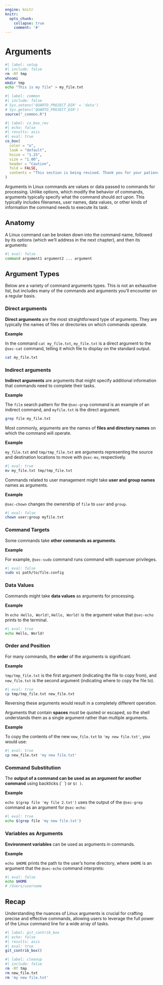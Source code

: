 ```yaml
---
engine: knitr
knitr:
  opts_chunk: 
    collapse: true
    comment: '#'
---
```


# Arguments {#sec-args}

```bash
#| label: setup
#| include: false
rm -Rf tmp
whoami
mkdir tmp
echo "This is my file" > my_file.txt
```

```r
#| label: common
#| include: false
# Sys.setenv('QUARTO_PROJECT_DIR' = 'data')
# Sys.getenv('QUARTO_PROJECT_DIR')
source("_common.R")
```

```r
#| label: co_box_rev
#| echo: false
#| results: asis
#| eval: true
co_box(
  color = "o",
  look = "default", 
  hsize = "1.25", 
  size = "1.00", 
  header = "Caution", 
  fold = FALSE,
  contents = "This section is being revised. Thank you for your patience."
)
```

Arguments in Linux commands are values or data passed to commands for processing. Unlike options, which modify the behavior of commands, arguments typically specify what the command should *act upon*. This typically includes filenames, user names, data values, or other kinds of information the command needs to execute its task.


## [Anatomy]{style="font-size: 1.05em; font-weight: bold;"}

A Linux command can be broken down into the command name, followed by its options (which we'll address in the next chapter), and then its arguments:

```bash
#| eval: false
command argument1 argument2 ... argument
```

## [Argument Types]{style="font-size: 1.05em; font-weight: bold;"} 

Below are a variety of command arguments types. This is not an exhaustive list, but includes many of the commands and arguments you'll encounter on a regular basis.

### Direct arguments

**Direct arguments** are the most straightforward type of arguments. They are typically the names of files or directories on which commands operate. 

**Example** 

In the command `cat my_file.txt`, `my_file.txt` is a direct argument to the <code>@sec-cat</code> command, telling it which file to display on the standard output.

```bash
cat my_file.txt
```

###  Indirect arguments

**Indirect arguments** are arguments that might specify additional information that commands need to complete their tasks.

**Example** 

The `file` search pattern for the <code>@sec-grep</code> command is an example of an indirect command, and `myfile.txt` is the direct argument.

```bash
grep file my_file.txt
```

Most commonly, arguments are the names of **files and directory names** on which the command will operate.

**Example**

`my_file.txt` and `tmp/tmp_file.txt` are arguments representing the source and destination locations to move with <code>@sec-mv</code>, respectively.

```bash
#| eval: true
mv my_file.txt tmp/tmp_file.txt
```

Commands related to user management might take **user and group names** names as arguments.

**Example**

<code>@sec-chown</code> changes the ownership of `file` to `user` and `group`.

```bash
#| eval: false
chown user:group myfile.txt
```

### Command Targets

Some commands take **other commands as arguments**.

**Example**

For example, <code>@sec-sudo</code> command runs command with superuser privileges.

```bash
#| eval: false
sudo vi path/to/file.config
```

### Data Values

Commands might take **data values** as arguments for processing. 

**Example**

In `echo Hello, World!`, `Hello, World!` is the argument value that <code>@sec-echo</code> prints to the terminal.

```bash
#| eval: true
echo Hello, World!
```

### Order and Position

For many commands, the **order** of the arguments is significant. 

**Example** 

`tmp/tmp_file.txt` is the first argument (indicating the file to copy from), and `new_file.txt` is the second argument (indicating where to copy the file to). 

```bash
#| eval: true
cp tmp/tmp_file.txt new_file.txt
```

Reversing these arguments would result in a completely different operation.

Arguments that contain **spaces** must be quoted or escaped, so the shell understands them as a single argument rather than multiple arguments. 

**Example** 

To copy the contents of the new `new_file.txt` to `'my new file.txt'`, you would use:

```bash
#| eval: true
cp new_file.txt 'my new file.txt'
```

### Command Substitution

The **output of a command can be used as an argument for another command** using backticks (\` \`) or `$( )`. 

**Example** 

`echo $(grep file 'my file 2.txt')` uses the output of the <code>@sec-grep</code> command as an argument for <code>@sec-echo</code>:

```bash
#| eval: true
echo $(grep file 'my new file.txt')
```

### Variables as Arguments

**Environment variables** can be used as arguments in commands. 

**Example** 

`echo $HOME` prints the path to the user's home directory, where `$HOME` is an argument that the <code>@sec-echo</code> command interprets:

```bash
#| eval: false
echo $HOME
# /Users/username
```

## [Recap]{style="font-size: 1.05em; font-weight: bold;"} 


Understanding the nuances of Linux arguments is crucial for crafting precise and effective commands, allowing users to leverage the full power of the Linux command line for a wide array of tasks.

```r
#| label: git_contrib_box
#| echo: false
#| results: asis
#| eval: true
git_contrib_box()
```


```bash
#| label: cleanup
#| include: false
rm -Rf tmp
rm new_file.txt
rm 'my new file.txt'
```
